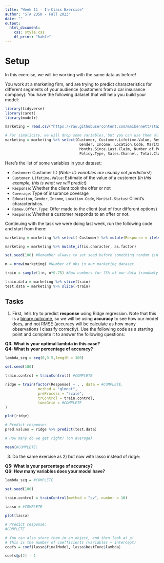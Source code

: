```yaml
---
title: "Week 11 - In-Class Exercise"
author: "STA 235H - Fall 2023"
date: ""
output: 
  html_document:
    css: style.css
    df_print: "kable"
---
```

<style type="text/css">
div.main-container {
  max-width: 1800px;
  margin-left: auto;
  margin-right: auto;
}

@media only screen and (max-width: 600px) {
   body {
      margin: 0;
      padding: 0;
   }
   .sample {
      width: 100%;
   }
}
</style>

# Setup

In this exercise, we will be working with the same data as before!

You work at a marketing firm, and are trying to predict characteristics for different segments of your audience (customers from a car insurance company). You have the following dataset that will help you build your model:


```r
library(tidyverse)
library(caret)
library(modelr)

marketing = read.csv("https://raw.githubusercontent.com/maibennett/sta235/main/exampleSite/content/Classes/Week10/1_ModelSelection/data/marketing.csv")

# For simplicity, we will drop some variables, but you can use them all afterward if you want!
marketing = marketing %>% select(Customer, Customer.Lifetime.Value, Response, Coverage, Education, EmploymentStatus,
                                  Gender, Income, Location.Code, Marital.Status, Monthly.Premium.Auto, 
                                  Months.Since.Last.Claim, Number.of.Policies,
                                  Policy.Type, Sales.Channel, Total.Claim.Amount, Renew.Offer.Type)
```

Here's the list of some variables in your dataset:

- `Customer`: Customer ID (*Note: ID variables are usually not predictors!*)
- `Customer.Lifetime.Value`: Estimate of the value of a customer (*In this example, this is what we will predict*)
- `Response`: Whether the client took the offer or not
- `Coverage`: Type of insurance coverage
- `Education`, `Gender`, `Income`, `Location.Code`, `Marital.Status`: Client's characteristics.
- `Renew.Offer.Type`: Offer made to the client (out of four different options)
- `Response`: Whether a customer responds to an offer or not.

Continuing with the task we were doing last week, run the following code and start from there:

```r
marketing = marketing %>% select(-Customer) %>% mutate(Response = ifelse(Response=="No", 0, 1))

marketing = marketing %>% mutate_if(is.character, as.factor)

set.seed(100) #Remember always to set seed before something random (in this case, sample())

n = nrow(marketing) #Number of obs in our marketing dataset

train = sample(1:n, n*0.75) #Row numbers for 75% of our data (randomly selected)

train.data = marketing %>% slice(train)
test.data = marketing %>% slice(-train)

```

## Tasks

1) First, let's try to predict **response** using Ridge regression. Note that this is a <u>binary outcome</u>, so we will be using **accuracy** to see how our model does, and not RMSE (accuracy will be calculate as how many observations I classify correctly). Use the following code as a starting point and complete it to answer the following questions:

**Q3: What is your optimal lambda in this case?**<br>
**Q4: What is your percentage of accuracy?**

```r
lambda_seq = seq(0,0.5,length = 100) 

set.seed(100)
  
train.control = trainControl() #COMPLETE

ridge = train(factor(Response) ~ . , data = #COMPLETE, 
               method = "glmnet",
               preProcess = "scale", 
               trControl = train.control, 
               tuneGrid = #COMPLETE
)

plot(ridge)

# Predict response:
pred.values = ridge %>% predict(test.data)

# How many do we get right? (on average)

mean(#COMPLETE)

```


3) Do the same exercise as 2) but now with lasso instead of ridge:

**Q5: What is your percentage of accuracy?**<br>
**Q6: How many variables does your model have?**


```r
lambda_seq = #COMPLETE

set.seed(100)
  
train.control = trainControl(method = "cv", number = 10)

lasso = #COMPLETE

plot(lasso)

# Predict response:
#COMPLETE

# You can also store them in an object, and then look at p!
# This is the number of coefficients (variables + intercept)
coefs = coef(lasso$finalModel, lasso$bestTune$lambda)

coefs@p[2] - 1

```
